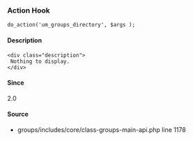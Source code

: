 
<UMBreadCrumb type="action"/>

### Action Hook    
    
```
do_action('um_groups_directory', $args );
```

#### Description
    <div class="description">
     Nothing to display.
    </div>

#### Since
<div class="description">
2.0
</div>

#### Source
  - <Link href="https://github.com/ultimatemember/groups/tree/2.3.0/includes/core/class--main-api.php#L1178">groups/includes/core/class-groups-main-api.php</Link> <Link href="https://github.com/ultimatemember/groups/tree/2.3.0/includes/core/class--main-api.php#L1178">line 1178</Link>

